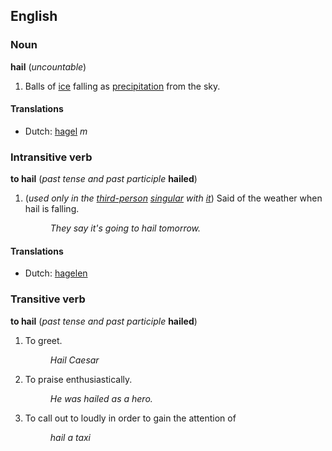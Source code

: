 ==English==
===Noun===
'''hail''' (''uncountable'')

#Balls of [[ice]] falling as [[precipitation]] from the sky.

====Translations====
*Dutch: [[hagel]] ''m''

===Intransitive verb===
'''to hail''' (''past tense and past participle'' '''hailed''')
#(''used only in the [[third-person]] [[singular]] with [[it]]'') Said of the weather when hail is falling.
#:''They say it's going to hail tomorrow.''

====Translations====
*Dutch: [[hagelen]]

===Transitive verb===
'''to hail''' (''past tense and past participle'' '''hailed''')

#To greet.
#:''Hail Caesar''
#To praise enthusiastically.
#:''He was hailed as a hero.''
#To call out to loudly in order to gain the attention of
#:''hail a taxi''